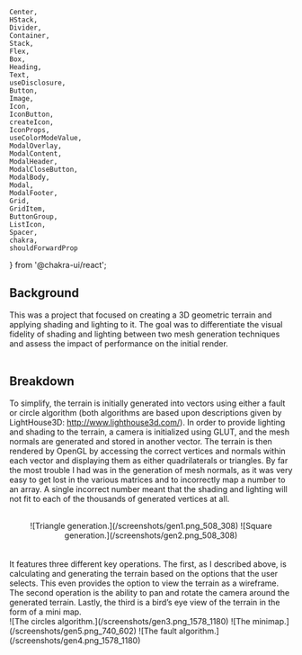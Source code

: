     Center,
    HStack,
    Divider,
    Container,
    Stack,
    Flex,
    Box,
    Heading,
    Text,
    useDisclosure,
    Button,
    Image,
    Icon,
    IconButton,
    createIcon,
    IconProps,
    useColorModeValue,
    ModalOverlay,
    ModalContent,
    ModalHeader,
    ModalCloseButton,
    ModalBody,
    Modal,
    ModalFooter,
    Grid,
    GridItem,
    ButtonGroup,
    ListIcon,
    Spacer,
    chakra,
    shouldForwardProp
} from '@chakra-ui/react';


## Background
This was a project that focused on creating a 3D geometric terrain and applying shading and lighting to it. The goal was to differentiate the visual fidelity of shading and lighting between two mesh generation techniques and assess the impact of performance on the initial render.
<br/>
<br/>
## Breakdown
To simplify, the terrain is initially generated into vectors using either a fault or circle algorithm (both algorithms are based upon descriptions given by LightHouse3D: http://www.lighthouse3d.com/). In order to provide lighting and shading to the terrain, a camera is initialized using GLUT, and the mesh normals are generated and stored in another vector. The terrain is then rendered by OpenGL by accessing the correct vertices and normals within each vector and displaying them as either quadrilaterals or triangles. By far the most trouble I had was in the generation of mesh normals, as it was very easy to get lost in the various matrices and to incorrectly map a number to an array. A single incorrect number meant that the shading and lighting will not fit to each of the thousands of generated vertices at all. 
<br/>
<br/>
<Center
    py={'1em'}
    position={'relative'}
    direction={'row'}>
            <Flex>
                ![Triangle generation.](/screenshots/gen1.png_508_308)
            </Flex>
            <Flex>
                ![Square generation.](/screenshots/gen2.png_508_308)
            </Flex>
</Center>
<br/>
<br/>
It features three different key operations. The first, as I described above, is calculating and generating the terrain based on the options that the user selects. This even provides the option to view the terrain as a wireframe. 
The second operation is the ability to pan and rotate the camera around the generated terrain. Lastly, the third is a bird’s eye view of the terrain in the form of a mini map.
<br/>
<Grid
    alignItems={'center'}
    templateColumns='repeat(3, 1fr)'
    py={'1em'}
    position={'relative'}
    direction={'column'}>
        <Flex>
            ![The circles algorithm.](/screenshots/gen3.png_1578_1180)
        </Flex>
        <Flex
        w={'100%'}
        h={'100%'}>
            ![The minimap.](/screenshots/gen5.png_740_602)
        </Flex>
        <Flex>
            ![The fault algorithm.](/screenshots/gen4.png_1578_1180)
        </Flex>

</Grid>
<br/>


